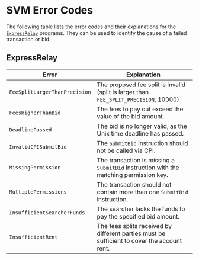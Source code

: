 # SVM Error Codes

The following table lists the error codes and their explanations for the [`ExpressRelay`](https://github.com/pyth-network/per/tree/fccac65b00cff1cfe5c278b333a582fe66bda0f8/contracts/svm/programs/express_relay) programs.
They can be used to identify the cause of a failed transaction or bid.

## ExpressRelay

| Error                         | Explanation                                                                                 |
| ----------------------------- | ------------------------------------------------------------------------------------------- |
| `FeeSplitLargerThanPrecision` | The proposed fee split is invalid (split is larger than `FEE_SPLIT_PRECISION`, 10000)       |
| `FeesHigherThanBid`           | The fees to pay out exceed the value of the bid amount.                                     |
| `DeadlinePassed`              | The bid is no longer valid, as the Unix time deadline has passed.                           |
| `InvalidCPISubmitBid`         | The `SubmitBid` instruction should not be called via CPI.                                   |
| `MissingPermission`           | The transaction is missing a `SubmitBid` instruction with the matching permission key.      |
| `MultiplePermissions`         | The transaction should not contain more than one `SubmitBid` instruction.                   |
| `InsufficientSearcherFunds`   | The searcher lacks the funds to pay the specified bid amount.                               |
| `InsufficientRent`            | The fees splits received by different parties must be sufficient to cover the account rent. |
